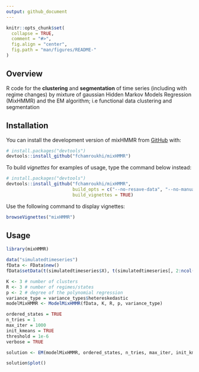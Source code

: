```yaml
---
output: github_document
---
```


<!-- README.md is generated from README.Rmd. Please edit that file -->

```r
knitr::opts_chunk$set(
  collapse = TRUE,
  comment = "#>",
  fig.align = "center",
  fig.path = "man/figures/README-"
)
```
## Overview

<!-- badges: start -->
<!-- badges: end -->

R code for the **clustering** and **segmentation** of time series (including with regime changes) by mixture of gaussian Hidden Markov Models Regression (MixHMMR) and the EM algorithm; i.e functional data clustering and segmentation

## Installation

You can install the development version of mixHMMR from [GitHub](https://github.com/) with:

```r
# install.packages("devtools")
devtools::install_github("fchamroukhi/mixHMMR")
```

To build *vignettes* for examples of usage, type the command below instead:

```r
# install.packages("devtools")
devtools::install_github("fchamroukhi/mixHMMR", 
                         build_opts = c("--no-resave-data", "--no-manual"), 
                         build_vignettes = TRUE)
```

Use the following command to display vignettes:

```r
browseVignettes("mixHMMR")
```

## Usage

```r
library(mixHMMR)

data("simulatedtimeseries")
fData <- FData$new()
fData$setData(t(simulatedtimeseries$X), t(simulatedtimeseries[, 2:ncol(simulatedtimeseries)]))

K <- 3 # number of clusters
R <- 3 # number of regimes/states
p <- 2 # degree of the polynomial regression
variance_type = variance_types$hetereskedastic
modelMixHMMR <- ModelMixHMMR(fData, K, R, p, variance_type)

ordered_states = TRUE
n_tries = 1
max_iter = 1000
init_kmeans = TRUE
threshold = 1e-6
verbose = TRUE

solution <- EM(modelMixHMMR, ordered_states, n_tries, max_iter, init_kmeans, threshold, verbose)

solution$plot()
```
